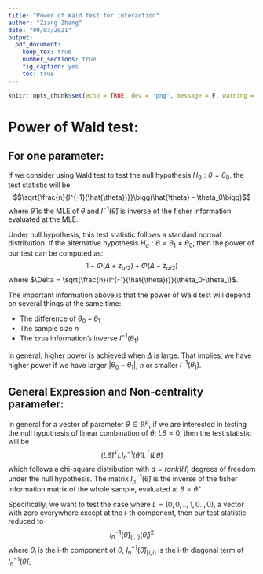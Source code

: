 ```yaml
---
title: "Power of Wald test for interaction"
author: "Ziang Zhang"
date: "09/03/2021"
output: 
  pdf_document:
    keep_tex: true
    number_sections: true
    fig_caption: yes
    toc: true
---
```


```r
knitr::opts_chunk$set(echo = TRUE, dev = 'png', message = F, warning = F)
```

# Power of Wald test:

## For one parameter:

If we consider using Wald test to test the null hypothesis $H_0:\theta=\theta_0$, the test statistic will be $$\sqrt{\frac{n}{I^{-1}(\hat{\theta})}}\bigg(\hat{\theta} - \theta_0\bigg)$$ where $\hat{\theta}$ is the MLE of $\theta$ and $I^{-1}(\hat{\theta})$ is inverse of the fisher information evaluated at the MLE. 

Under null hypothesis, this test statistic follows a standard normal distribution. If the alternative hypothesis $H_a:\theta=\theta_1 \neq \theta_0$, then the power of our test can be computed as: $$1-\Phi(\Delta+z_{a/2}) + \Phi(\Delta-z_{a/2})$$ where $\Delta = \sqrt{\frac{n}{I^{-1}(\hat{\theta})}}(\theta_0-\theta_1)$.

The important information above is that the power of Wald test will depend on several things at the same time:

- The difference of $\theta_0 - \theta_1$
- The sample size $n$
- The `true` information's inverse $I^{-1}(\theta_1)$

In general, higher power is achieved when $\Delta$ is large. That implies, we have higher power if we have larger $|\theta_0 - \theta_1|$, $n$ or smaller $I^{-1}(\theta_1)$.


## General Expression and Non-centrality parameter:

In general for a vector of parameter $\theta \in \mathbb{R}^p$, if we are interested in testing the null hypothesis of linear combination of $\theta$: $L\theta = 0$, then the test statistic will be $$(L\hat{\theta})^T L{I_n^{-1}(\hat{\theta})L^T}(L\hat{\theta})$$ which follows a chi-square distribution with $d = rank(H)$ degrees of freedom under the null hypothesis. The matrix $I_n^{-1}(\hat{\theta})$ is the inverse of the fisher information matrix of the whole sample, evaluated at $\theta = \hat{\theta}$.

Specifically, we want to test the case where $L =(0,0,..,1,0..,0)$, a vector with zero everywhere except at the i-th component, then our test statistic reduced to $${I_n^{-1}(\hat{\theta})}_{[i,i]}(\hat{\theta}_i)^2$$ where $\theta_i$ is the i-th component of $\theta$, $I_n^{-1}(\hat{{\theta}})_{[i,i]}$ is the i-th diagonal term of $I_n^{-1}(\hat{{\theta}})$.


